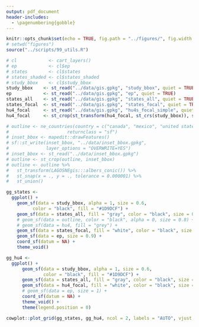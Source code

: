 ```yaml
---
output: pdf_document
header-includes: 
  - \pagenumbering{gobble}
---
```


```r
knitr::opts_chunk$set(echo = TRUE, fig.path = "../figures/", fig.width = 6.5, fig.height = 4.5)
# setwd("figures")
source("../scripts/99_utils.R")
```

```r
# cl            <- cart_layers()
# ep            <- cl$ep
# states        <- cl$states
# states_shaded <- cl$states_shaded
# study_bbox    <- cl$study_bbox
study_bbox    <- st_read("../data/gis.gpkg", "study_bbox", quiet = TRUE)[3,]
ep            <- st_read("../data/gis.gpkg", "ep", quiet = TRUE)
states_all    <- st_read("../data/gis.gpkg", "states_all", quiet = TRUE)
states_focal  <- st_read("../data/gis.gpkg", "states_focal", quiet = TRUE)
hu4_focal     <- st_read("../data/gis.gpkg", "hu4s_focal_simple", quiet = TRUE)
hu4_focal     <- st_crop(st_transform(hu4_focal, st_crs(study_bbox)), study_bbox)

# outline <- ne_countries(country = c("canada", "mexico", "united states of america"), 
#                      returnclass = "sf")
# inset_bbox <- mapedit::drawFeatures()
# sf::st_write(inset_bbox, "../data/inset_bbox.gpkg", 
#              layer_options = "OVERWRITE=YES")
# inset_bbox <- st_read("../data/inset_bbox.gpkg")
# outline <- st_crop(outline, inset_bbox)
# outline <- outline %>%
#   st_transform(LAGOSNEgis:::albers_conic()) %>%
#   st_snap(x = ., y = ., tolerance = 0.000001) %>%
#   st_union()

gg_states <- 
  ggplot() + 
    geom_sf(data = study_bbox, alpha = 1, size = 0.6, 
          color = "black", fill = "#1D9DCF") +
    geom_sf(data = states_all, fill = "gray", color = "black", size = 0.3) +
    # geom_sf(data = outline, color = "black", alpha = 0, size = 0.8) +
    # geom_sf(data = hu4, fill = "grey") +
    geom_sf(data = states_focal, fill = "white", color = "black", size = 0.4) + 
    geom_sf(data = ep, size = 0.9) +
    coord_sf(datum = NA) +
    theme_void()

gg_hu4 <- 
  ggplot() + 
      geom_sf(data = study_bbox, alpha = 1, size = 0.6, 
              color = "black", fill = "#1D9DCF") +
      geom_sf(data = states_all, fill = "gray", color = "black", size = 0.3) +
      geom_sf(data = hu4_focal, fill = "white", color = "black", size = 0.4) +
      # geom_sf(data = ep, size = 1) +
      coord_sf(datum = NA) +
      theme_void() + 
      theme(legend.position = 0)

cowplot::plot_grid(gg_states, gg_hu4, ncol = 2, labels = "AUTO", vjust = 8, hjust = -1)
```
